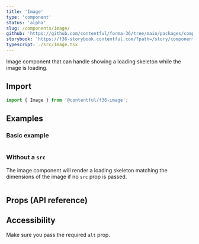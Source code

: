 ```yaml
---
title: 'Image'
type: 'component'
status: 'alpha'
slug: /components/image/
github: 'https://github.com/contentful/forma-36/tree/main/packages/components/image'
storybook: 'https://f36-storybook.contentful.com/?path=/story/components-image--overview'
typescript: ./src/Image.tsx
---
```


Image component that can handle showing a loading skeleton while the image is loading.

## Import

```jsx static=true
import { Image } from '@contentful/f36-image';
```

## Examples

### Basic example

```jsx file=./examples/ImageBasicExample.tsx

```

### Without a `src`

The image component will render a loading skeleton matching the dimensions of the image if no `src` prop is passed.

```jsx file=./examples/ImageWithoutSrcExample.tsx

```

## Props (API reference)

<PropsTable of="Image" />

## Accessibility

Make sure you pass the required `alt` prop.
